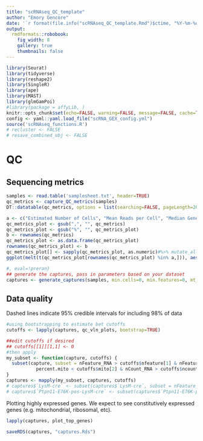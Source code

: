 ```yaml
---
title: "scRNAseq_QC_template"
author: "Emory Gencore"
date: '`r format(file.info("scRNAseq_QC_template.Rmd")$ctime, "%Y-%m-%d")`'
output: 
  rmdformats::robobook:
    fig_width: 8
    gallery: true
    thumbnails: false
---
```


<style type="text/css">
.book .book-body .page-inner {
  max-width: 1600px;
  margin-left: auto;
  margin-right: auto;
}
</style>

```r
library(Seurat)
library(tidyverse)
library(reshape2)
library(SingleR)
library(ape)
library(MAST)
library(glmGamPoi)
#library(package = affyLib, )
knitr::opts_chunk$set(echo=FALSE, warning=FALSE, message=FALSE, cache=TRUE, cache.lazy = FALSE)#, include=FALSE)
config <- yaml::yaml.load_file("scRNA_GEX_config.yml")
source('scRNAseq_functions.R')
# recluster <- FALSE
# resave_combined_obj <- FALSE
```


# QC

## Sequencing metrics

```r
samples <- read.table('samplesheet.txt', header=TRUE)
qc_metrics <- capture_QC_metrics(samples)
DT::datatable(qc_metrics, options = list(searching=FALSE, pageLength=20, lengthMenu=NULL))
```

```r
a <- c("Estimated Number of Cells", "Mean Reads per Cell", "Median Genes per Cell", "Number of Reads", "Reads Mapped Confidently to Genome", "Fraction Reads in Cells", "Total Genes Detected", "Median UMI Counts per Cell")
qc_metrics_plot <- gsub(",", "", qc_metrics)
qc_metrics_plot <- gsub("%", "", qc_metrics_plot)
b <- rownames(qc_metrics)
qc_metrics_plot <- as.data.frame(qc_metrics_plot)
rownames(qc_metrics_plot) <- b 
qc_metrics_plot[] <- sapply(qc_metrics_plot, as.numeric)#%>% mutate_all(function(x) as.numeric(as.character(x)))
ggplot(melt(t(qc_metrics_plot[rownames(qc_metrics_plot) %in% a,])), aes(x=Var1, y=value, fill=Var1)) + geom_col()+ facet_wrap(vars(Var2 ), ncol = 4, scales='free_y') + theme_bw() + labs(x=NULL, y=NULL, fill="Sample") #+ scale_y_continuous(limits=c(0,NA))
```


```r
#, eval=!preran}
## generate the captures, pass in parameters based on your dataset
captures <- generate_captures(samples, min.cells=0, min.features=0, mt_pattern="^mt-", rb_pattern= "^Rp[sl]")
```

## Data quality

Dashed lines indicate 95% credible intervals for including 98% of data

```r
#using bootstrapping to estimate bet cutoffs
cutoffs <- lapply(captures, qc_vln_plots, bootstrap=TRUE)
```

```r
##edit cutoffs if desired 
## cutoffs[[1]][1,1] <- 0
#then apply
my_subset <- function(capture, cutoffs) {
  subset(capture, subset = nFeature_RNA > cutoffs$nfeature[1] & nFeature_RNA < cutoffs$nfeature[2] &
           percent.mito < cutoffs$mito[2] & nCount_RNA > cutoffs$ncount[1] & nCount_RNA < cutoffs$ncount[2] )
}
captures <- mapply(my_subset, captures, cutoffs)
# captures$`LysM-cre` <- subset(captures$`LysM-cre`, subset = nFeature_RNA > 400 & nFeature_RNA < 4500 & percent.mito < 10)
# captures$`Ptpn11-E76K-pos-LysM-cre` <- subset(captures$`Ptpn11-E76K-pos-LysM-cre`, subset = nFeature_RNA > 400 & nFeature_RNA < 7000 & percent.mito < 10)
```

Plotting highly expressed genes. We expect to see constitutively expressed genes (e.g. mitochondrial, ribosomal, etc).

```r
lapply(captures, plot_top_genes)
```

```r
saveRDS(captures, "captures.Rds")
```




